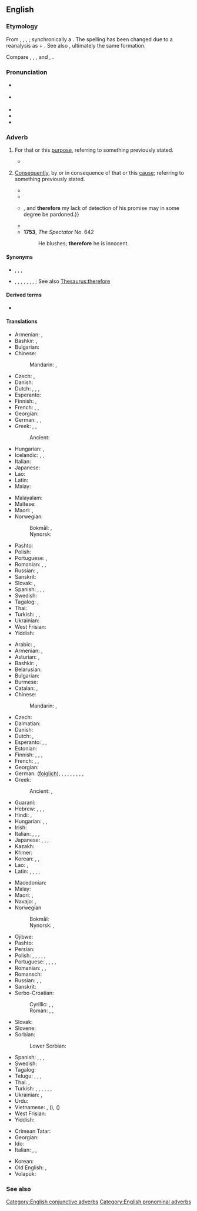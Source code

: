 ==English==

===Etymology===
From {{inh|en|enm|therfore}}, {{m|enm|therfor}}, {{m|enm|tharfore}}, {{m|enm|thorfore}}; synchronically a {{univ|en|there|pos1=pronomial adverb|for|nocap=1|lit=for that (reason)}}. The spelling has been changed due to a reanalysis as {{m|en|there}} + {{m|en|fore||lit=forward from that; [[thence]]}}. See also {{m|en|therefor}}, ultimately the same formation.

Compare {{cog|stq|deerfoar}}, {{cog|nl|daarvoor}}, {{cog|de|dafür}}, {{cog|da|-}} and {{cog|no|derfor}}, {{cog|sv|därför}}.

===Pronunciation===
* {{a|RP}} {{IPA|en|/ˈðɛəfɔː/}}
* {{a|GenAm}} {{IPA|en|/ˈðɛəɹfɔɹ/}}
* {{audio|en|en-us-therefore.ogg|Audio (US)}}
* {{rhymes|en|ɛə(ɹ)fɔː(ɹ)|s=2}}
* {{hyphenation|en|there|fore}}

===Adverb===
{{en-adv|-}}

# {{lb|en|conjunctive}} For that or this [[purpose]], referring to something previously stated.
#* {{RQ:King James Version|Matthew|19|27|passage=Behold, we have forsaken all, and followed thee; what shall we have '''therefore'''?}}
# {{lb|en|conjunctive}} [[consequently|Consequently]], by or in consequence of that or this [[cause]]; referring to something previously stated.
#: {{ux|en|Traditional values will always have a place, '''therefore''' they will never lose relevance.}}
#* {{RQ:King James Version|Luke|14|20|passage=I have married a wife, and '''therefore''' I can not come.}}
#* {{quote-book|en|year=1637|author={{w|René Descartes}}|title={{w|Discourse on the Method}}
|passage=Je pense, donc je suis (I think, '''therefore''' I am)}}
#* {{RQ:Churchill Celebrity|chapter=1|passage=In the old days, to my commonplace and unobserving mind, he gave no evidences of genius whatsoever. He never read me any of his manuscripts,&nbsp;{{...}}, and '''therefore''' my lack of detection of his promise may in some degree be pardoned.}}
#* {{quote-journal|en|year=2012|month=March-April|author=[[w:Terry Sejnowski|Terrence J. Sejnowski]]
|volume=100|issue=2|page=171|magazine={{w|American Scientist}}
|title=[http://www.americanscientist.org/bookshelf/pub/well-connected-brains Well-connected Brains]
|passage=Creating a complete map of the human connectome would '''therefore''' be a monumental milestone but not the end of the journey to understanding how our brains work.}}
#* '''1753''', ''The Spectator'' No. 642
#*: He blushes; '''therefore''' he is innocent.

====Synonyms====
* {{sense|for that purpose}} {{l|en|so}}, {{l|en|thus}}, {{l|en|to that end}}, {{l|en|to this end}}
* {{sense|consequently}} {{l|en|hence}}, {{l|en|then}}, {{l|en|thus}}, {{l|en|accordingly}}, {{l|en|as a result}}, {{l|en|thereby}}, {{l|en|eo ipso}}, {{l|en|∴}} {{qualifier|math}}; See also [[Thesaurus:therefore]]

====Derived terms====
* {{l|en|I think; therefore I am}}

====Translations====
{{trans-top|consequently; by consequence}}
* Armenian: {{t|hy|հետևաբար}}, {{t+|hy|ուստի}}
* Bashkir: {{t|ba|шуға күрә}}, {{t|ba|шуның өсөн}}
* Bulgarian: {{t+|bg|следователно}}
* Chinese:
*: Mandarin: {{t+|cmn|所以|tr=suǒyǐ|sc=Hani}}, {{t+|cmn|因此|tr=yīncǐ|sc=Hani}}
* Czech: {{t+|cs|proto}}, {{t+|cs|tudíž}}
* Danish: {{t+|da|derfor}}
* Dutch: {{t+|nl|daarom}}, {{t+|nl|bijgevolg}} {{qualifier|formal}}, {{t+|nl|daardoor}} {{qualifier|beginning of sentence}}, {{t+|nl|waardoor}} {{qualifier|not in beginning of sentence}}
* Esperanto: {{t+|eo|do}}
* Finnish: {{t+|fi|joten}}, {{t+|fi|siten}}
* French: {{t+|fr|par conséquent}}, {{t+|fr|en conséquence}}, {{t+|fr|donc}}
* Georgian: {{t|ka|შესაბამისად}}
* German: {{t+|de|deswegen}}, {{t+|de|deshalb}}, {{t+|de|darum}}
* Greek: {{t+|el|επομένως}}, {{t+|el|οπότε}}, {{t+|el|άρα}}
*: Ancient: {{t|grc|διό}}
* Hungarian: {{t+|hu|következésképpen}}, {{t+|hu|tehát}}
* Icelandic: {{t+|is|þess vegna}}, {{t|is|þar af leiðir}}, {{t|is|þar af leiðandi}}
* Italian: {{t+|it|dunque}}
* Japanese: {{t+|ja|従って|tr=したがって, shitagatte}}
* Lao: {{t-needed|lo}}
* Latin: {{t|la|igitur}}
* Malay: {{t+|ms|jadi}}
{{trans-mid}}
* Malayalam: {{t|ml|അതുകൊണ്ട്}}
* Maltese: {{t|mt|għaldaqstant}}
* Maori: {{t|mi|nā reira}} {{q|refers to past events}}, {{t|mi|mā reira}} {{q|for future events}}
* Norwegian:
*: Bokmål: {{t|nb|følgelig}}, {{t|nb|således}}
*: Nynorsk: {{t|nn|soleis}}
* Pashto: {{t+|ps|نو|tr=no}}
* Polish: {{t+|pl|więc}}
* Portuguese: {{t+|pt|portanto}}, {{t+|pt|consequentemente}}
* Romanian: {{t+|ro|deci}}, {{t+|ro|așadar}}, {{t|ro|prin urmare}}
* Russian: {{t+|ru|сле́довательно}}, {{qualifier|somewhat}} {{t+|ru|зато́}}
* Sanskrit: {{t+|sa|तस्मात्|tr=tasmāt}}
* Slovak: {{t|sk|teda}}, {{t|sk|takže}}
* Spanish: {{t+|es|por eso}}, {{t+|es|por consiguiente}}, {{t+|es|por lo tanto}}, {{t+|es|por ende}}
* Swedish: {{t+|sv|därför}}
* Tagalog: {{t|tl|ergo}}, {{t+|tl|kaya}}
* Thai: {{t+|th|จึง}}
* Turkish: {{t|tr|bu yüzden}}, {{t|tr|bundan dolayı}}, {{t|tr|o yüzden}}
* Ukrainian: {{t|uk|о́тже}}
* West Frisian: {{t|fy|dêrom}}
* Yiddish: {{t|yi|דערפֿאַר|sc=Hebr}}
{{trans-bottom}}

{{trans-top|for that or this reason; for that}}
* Arabic: {{t|ar|لِذٰلِكَ}}, {{t|ar|لِهٰذَا}}
* Armenian: {{t+|hy|ուրեմն}}, {{t+|hy|ուստի}}
* Asturian: {{t|ast|poro}}, {{t|ast|por eso}}
* Bashkir: {{t|ba|шуға күрә}}, {{t|ba|шуның өсөн}}
* Belarusian: {{t|be|таму́}}
* Bulgarian: {{t+|bg|затова́}}
* Burmese: {{t+|my|ထို့ကြောင့်}}
* Catalan: {{t+|ca|per tant}}, {{t|ca|per això}}
* Chinese:
*: Mandarin: {{t+|cmn|所以|tr=suǒyǐ|sc=Hani}}, {{t+|cmn|因此|tr=yīncǐ|sc=Hani}}
* Czech: {{t+|cs|proto}}
* Dalmatian: {{t|dlm|duanc}}
* Danish: {{t+|da|derfor}}
* Dutch: {{t+|nl|daarom}}, {{t+|nl|daarvoor}}
* Esperanto: {{t+|eo|tial}}, {{t|eo|tial ĉi}}, {{t|eo|ĉi tial}}
* Estonian: {{t+|et|sellepärast}}
* Finnish: {{t+|fi|siksi}}, {{t|fi|sen vuoksi}}, {{t|fi|sen takia}}, {{t+|fi|joten}}
* French: {{t+|fr|donc}}, {{t|fr|pour ça}}, {{t+|fr|en conséquence}}
* Georgian: {{t|ka|მაშასადამე}}
* German: {{t+|de|also}} ([[folglich]]), {{t+|de|daher}}, {{qualifier|archaic, literary}} {{t+|de|sonach}}, {{t+|de|darum}}, {{qualifier|literary}} {{t+|de|demnach}}, {{t+|de|demzufolge}}, {{t+|de|deshalb}}, {{t+|de|deswegen}}, {{t+|de|mithin}}, {{t+|de|somit}}
* Greek: {{t+|el|επομένως}}
*: Ancient: {{t|grc|οὖν}}, {{t|grc|τοίνυν}}
* Guaraní: {{t|gn|upévare}}
* Hebrew: {{t+|he|אָז|tr=az}}, {{t|he|עַל כֵּן|sc=Hebr}}, {{t|he|לְפִיכָךְ|sc=Hebr}}, {{t|he|לָכֵן|tr=lachen}}
* Hindi: {{t|hi|इसलिए}}, {{t|hi|इसलिये}}
* Hungarian: {{t+|hu|azért}}, {{t+|hu|ezért}}, {{t+|hu|emiatt}}
* Irish: {{t|ga|dá bhrí sin}}
* Italian: {{t+|it|quindi}}, {{t+|it|dunque}}, {{t+|it|perciò}}, {{t+|it|pertanto}}
* Japanese: {{t|ja|それ故に|tr=それゆえに, soreyue ni|sc=Jpan}}, {{t|ja|故に|tr=ゆえに, yue ni|sc=Jpan}}, {{t|ja|ですから|tr=desu kara}}, {{t+|ja|従って|tr=したがって, shitagatte}}
* Kazakh: {{t+|kk|сондықтан}}
* Khmer: {{t|km|អញ្ចឹង}}
* Korean: {{t+|ko|따라서}}, {{t+|ko|그래서}}, {{t+|ko|그러므로}}
* Lao: {{t|lo|ດັ່ງນັ້ນ}}, {{t|lo|ແລ້ວຈືງ}}
* Latin: {{t+|la|ergō}}, {{t|la|igitur}}, {{t+|la|itaque}}, {{t+|la|autem}}, {{t|la|propterea}}
{{trans-mid}}
* Macedonian: {{t|mk|затоа}}
* Malay: {{t+|ms|jadi}}
* Maori: {{t|mi|nā reira}} {{qualifier|refers to past events}}, {{t|mi|mā reira}} {{qualifier|for future events}}
* Navajo: {{t|nv|háálá}}, {{t|nv|éí biniinaa}}
* Norwegian
*: Bokmål: {{t+|nb|derfor}}
*: Nynorsk: {{t|nn|difor}}, {{t|nn|derfor}}
* Ojibwe: {{t|oj|nindawaa}}
* Pashto: {{t|ps|ځکه|tr=źëka}}
* Persian: {{t|fa|بدلیل آن|tr=be-dalil-e ân|sc=fa-Arab}}
* Polish: {{t+|pl|więc}}, {{t+|pl|zatem}}, {{t+|pl|dlatego}}, {{t+|pl|przeto}}, {{t|pl|tak że}}, {{t+|pl|toteż}}
* Portuguese: {{t+|pt|portanto}}, {{t|pt|assim sendo}}, {{t|pt|por isto}}, {{t+|pt|logo}}, {{t+|pt|por isso}}
* Romanian: {{t+|ro|deci}}, {{t+|ro|așadar}}, {{t|ro|prin urmare}}
* Romansch: {{t|rm|perquai}}
* Russian: {{t+|ru|поэ́тому}}, {{t+|ru|потому́}}, {{t+|ru|посему́}} {{qualifier|dated or poetic}}
* Sanskrit: {{t+|sa|यथा}}
* Serbo-Croatian:
*: Cyrillic: {{t|sh|дакле}}, {{t|sh|стога}}, {{t|sh|зато}}
*: Roman: {{t+|sh|dakle}}, {{t+|sh|stoga}}, {{t+|sh|zato}}
* Slovak: {{t|sk|preto}}
* Slovene: {{t|sl|zato}}
* Sorbian:
*: Lower Sorbian: {{t|dsb|togodla}}
* Spanish: {{t+|es|por eso}}, {{t+|es|por consiguiente}}, {{t+|es|por lo tanto}}, {{t+|es|por ende}}
* Swedish: {{t+|sv|därför}}
* Tagalog: {{t|tl|ergo}}
* Telugu: {{t|te|అందుకే}}, {{t+|te|కాబట్టి}}, {{t+|te|అందుచేత}}, {{t+|te|కనుక}}
* Thai: {{t+|th|ดังนั้น}}, {{t|th|แล้วจึง}}
* Turkish: {{qualifier|obsolete}} {{t+|tr|binaenaleyh}}, {{t|tr|bu nedenle}}, {{t|tr|bu sebeple}}, {{t|tr|bu yüzden}}, {{t|tr|o yüzden}}, {{t|tr|bundan dolayı}}, {{t+|tr|dolayısıyla}}
* Ukrainian: {{t|uk|тому́}}, {{t|uk|зати́м}}
* Urdu: {{t|ur|اس لئے|tr=is li'e|sc=ur-Arab}}
* Vietnamese: {{t|vi|bởi vậy}}, {{t|vi|cho nên}} ({{t|vi|朱𢧚|sc=Hani}}), {{t+|vi|vì thế}} ({{t|vi|為勢|sc=Hani}})
* West Frisian: {{t|fy|dêrom}}
* Yiddish: {{t|yi|דערפֿאַר|sc=Hebr}}
{{trans-bottom}}

{{checktrans-top}}
* Crimean Tatar: {{t-check|crh|ayse}}
* Georgian: {{t-check|ka|ამიტომ}}
* Ido: {{t+check|io|do}}
* Italian: {{t+check|it|dunque}}, {{t+check|it|quindi}}, {{t-check|it|per questo}}
{{trans-mid}}
* Korean: {{t+check|ko|그러므로|sc=Kore}}
* Old English: {{t-check|ang|þæs|sc=Latinx}}, {{t-check|ang|þȳ|sc=Latinx}} <!-- was "[[þy|þȳ]]" - assumed inflected form or vocalised spelling; please verify if linking is acceptable. see [[User:Kephir/gadgets/xte#Translation_fixing]] -->
* Volapük: {{t+check|vo|klu}}
{{trans-bottom}}

===See also===
{{list:en:here-there-where}}

[[Category:English conjunctive adverbs]]
[[Category:English pronominal adverbs]]